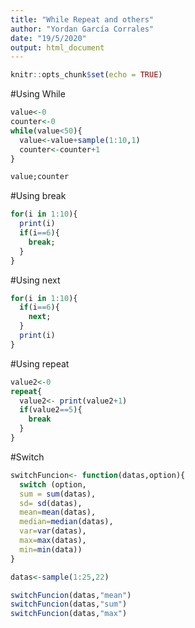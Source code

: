 ---
title: "While Repeat and others"
author: "Yordan García Corrales"
date: "19/5/2020"
output: html_document
---

```{r setup, include=FALSE}
knitr::opts_chunk$set(echo = TRUE)
```

#Using While
```{r}
value<-0
counter<-0
while(value<50){
  value<-value+sample(1:10,1)
  counter<-counter+1
}

value;counter
```

#Using break
```{r}
for(i in 1:10){
  print(i)
  if(i==6){
    break;
  }
}
```

#Using next
```{r}
for(i in 1:10){
  if(i==6){
    next;
  }
  print(i)
}
```

#Using repeat
```{r}
value2<-0
repeat{
  value2<- print(value2+1)
  if(value2==5){
    break
  }
}
```

#Switch
```{r}


switchFuncion<- function(datas,option){
  switch (option,
  sum = sum(datas),
  sd= sd(datas),
  mean=mean(datas),
  median=median(datas),
  var=var(datas),
  max=max(datas),
  min=min(data))
}

datas<-sample(1:25,22)

switchFuncion(datas,"mean")
switchFuncion(datas,"sum")
switchFuncion(datas,"max")

```


